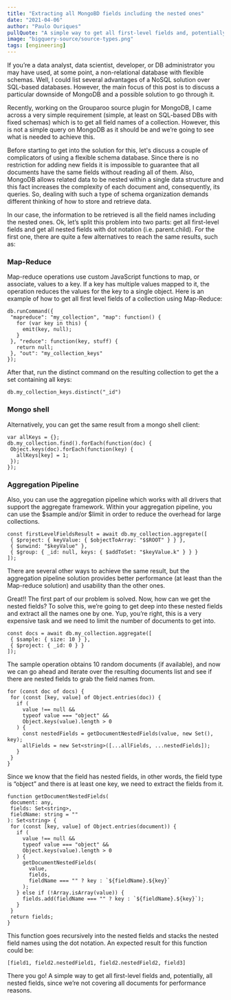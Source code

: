 ```yaml
---
title: "Extracting all MongoBD fields including the nested ones"
date: "2021-04-06"
author: "Paulo Ouriques"
pullQuote: "A simple way to get all first-level fields and, potentially, all nested fields from a MongoDB collection."
image: "bigquery-source/source-types.png"
tags: [engineering]
---
```


If you’re a data analyst, data scientist, developer, or DB administrator you may have used, at some point, a non-relational database with flexible schemas. Well, I could list several advantages of a NoSQL solution over SQL-based databases. However, the main focus of this post is to discuss a particular downside of MongoDB and a possible solution to go through it.

Recently, working on the Grouparoo source plugin for MongoDB, I came across a very simple requirement (simple, at least on SQL-based DBs with fixed schemas) which is to get all field names of a collection. However, this is not a simple query on MongoDB as it should be and we’re going to see what is needed to achieve this.

Before starting to get into the solution for this, let's discuss a couple of complicators of using a flexible schema database. Since there is no restriction for adding new fields it is impossible to guarantee that all documents have the same fields without reading all of them. Also, MongoDB allows related data to be nested within a single data structure and this fact increases the complexity of each document and, consequently, its queries. So, dealing with such a type of schema organization demands different thinking of how to store and retrieve data.

In our case, the information to be retrieved is all the field names including the nested ones. Ok, let’s split this problem into two parts: get all first-level fields and get all nested fields with dot notation (i.e. parent.child). For the first one, there are quite a few alternatives to reach the same results, such as:

### Map-Reduce

Map-reduce operations use custom JavaScript functions to map, or associate, values to a key. If a key has multiple values mapped to it, the operation reduces the values for the key to a single object. Here is an example of how to get all first level fields of a collection using Map-Reduce:

```
db.runCommand({
 "mapreduce": "my_collection", "map": function() {
   for (var key in this) {
     emit(key, null);
   }
 }, "reduce": function(key, stuff) {
   return null;
 }, "out": "my_collection_keys"
});
```

After that, run the distinct command on the resulting collection to get the a set containing all keys:

```
db.my_collection_keys.distinct("_id")
```
### Mongo shell
Alternatively, you can get the same result from a mongo shell client:
```
var allKeys = {};
db.my_collection.find().forEach(function(doc) {
 Object.keys(doc).forEach(function(key) {
   allKeys[key] = 1;
 });
});
```

### Aggregation Pipeline
Also, you can use the aggregation pipeline which works with all drivers that support the aggregate framework. Within your aggregation pipeline, you can use the $sample and/or $limit in order to reduce the overhead for large collections.

```
const firstLevelFieldsResult = await db.my_collection.aggregate([
 { $project: { keyValue: { $objectToArray: "$$ROOT" } } },
 { $unwind: "$keyValue" },
 { $group: { _id: null, keys: { $addToSet: "$keyValue.k" } } }
]);
```

There are several other ways to achieve the same result, but the aggregation pipeline solution provides better performance (at least than the Map-reduce solution) and usability than the other ones.

Great!! The first part of our problem is solved. Now, how can we get the nested fields? To solve this, we’re going to get deep into these nested fields and extract all the names one by one. Yup, you’re right, this is a very expensive task and we need to limit the number of documents to get into.

```
const docs = await db.my_collection.aggregate([
 { $sample: { size: 10 } },
 { $project: { _id: 0 } }
]);
```

The sample operation obtains 10 random documents (if available), and now we can go ahead and iterate over the resulting documents list and see if there are nested fields to grab the field names from.

```
for (const doc of docs) {
 for (const [key, value] of Object.entries(doc)) {
   if (
     value !== null &&
     typeof value === "object" &&
     Object.keys(value).length > 0
   ) {
     const nestedFields = getDocumentNestedFields(value, new Set(), key);
     allFields = new Set<string>([...allFields, ...nestedFields]);
   }
 }
}
```

Since we know that the field has nested fields, in other words, the field type is “object” and there is at least one key, we need to extract the fields from it.

```
function getDocumentNestedFields(
 document: any,
 fields: Set<string>,
 fieldName: string = ""
): Set<string> {
 for (const [key, value] of Object.entries(document)) {
   if (
     value !== null &&
     typeof value === "object" &&
     Object.keys(value).length > 0
   ) {
     getDocumentNestedFields(
       value,
       fields,
       fieldName === "" ? key : `${fieldName}.${key}`
     );
   } else if (!Array.isArray(value)) {
     fields.add(fieldName === "" ? key : `${fieldName}.${key}`);
   }
 }
 return fields;
}
```

This function goes recursively into the nested fields and stacks the nested field names using the dot notation. An expected result for this function could be:

```
[field1, field2.nestedField1, field2.nestedField2, field3]
```

There you go! A simple way to get all first-level fields and, potentially, all nested fields, since we’re not covering all documents for performance reasons.
